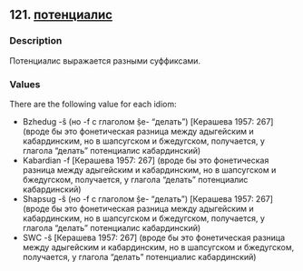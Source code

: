 ## 121. <a href =  'https://agricolamz.github.io/The_Circassian_Isoglosses_Database/121.html'>потенциалис</a>
### Description

Потенциалис выражается разными суффиксами.

### Values
There are the following value for each idiom:

* Bzhedug  -ŝ (но -f с глаголом ṣ̂e- "делать") [Керашева 1957: 267] (вроде бы это фонетическая разница между адыгейским и кабардинским, но в шапсугском и бжедугском, получается, у глагола "делать" потенциалис кабардинский)
* Kabardian  -f [Керашева 1957: 267] (вроде бы это фонетическая разница между адыгейским и кабардинским, но в шапсугском и бжедугском, получается, у глагола "делать" потенциалис кабардинский)
* Shapsug  -ŝ (но -f с глаголом ṣ̂e- "делать") [Керашева 1957: 267] (вроде бы это фонетическая разница между адыгейским и кабардинским, но в шапсугском и бжедугском, получается, у глагола "делать" потенциалис кабардинский)
* SWC  -ŝ [Керашева 1957: 267] (вроде бы это фонетическая разница между адыгейским и кабардинским, но в шапсугском и бжедугском, получается, у глагола "делать" потенциалис кабардинский)

